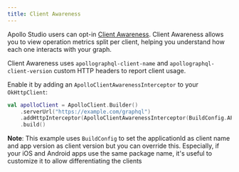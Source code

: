 ```yaml
---
title: Client Awareness
---
```


Apollo Studio users can opt-in [Client Awareness](https://www.apollographql.com/docs/studio/client-awareness/). Client Awareness allows you to view operation metrics split per client, helping you understand how each one interacts with your graph.

Client Awareness uses `apollographql-client-name` and `apollographql-client-version` custom HTTP headers to report client usage.

Enable it by adding an `ApolloClientAwarenessInterceptor` to your `OkHttpClient`:

```kotlin
val apolloClient = ApolloClient.Builder()
    .serverUrl("https://example.com/graphql")
    .addHttpInterceptor(ApolloClientAwarenessInterceptor(BuildConfig.APPLICATION_ID, BuildConfig.VERSION_NAME))
    .build()
```

**Note**: This example uses `BuildConfig` to set the applicationId as client name and app version as client version but you can override this. Especially, if your iOS and Android apps use the same package name, it's useful to customize it to allow differentiating the clients
